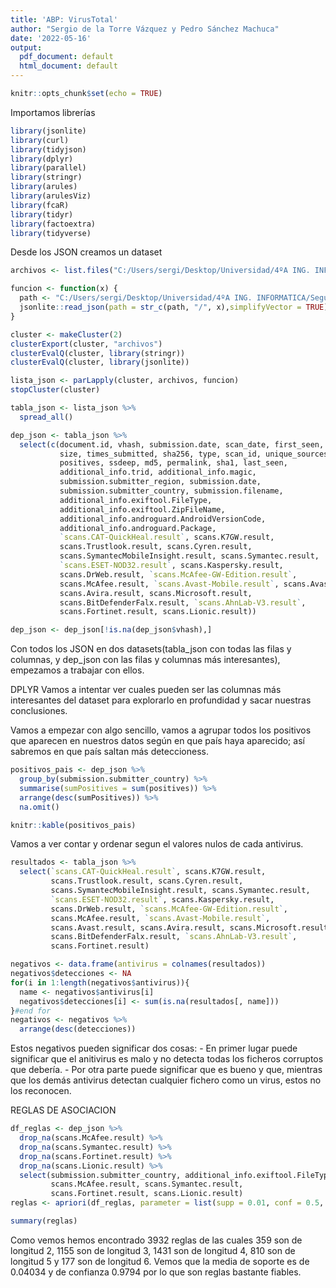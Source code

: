 ---
title: 'ABP: VirusTotal'
author: "Sergio de la Torre Vázquez y Pedro Sánchez Machuca"
date: '2022-05-16'
output:
  pdf_document: default
  html_document: default
---

```{r setup, include=FALSE}
knitr::opts_chunk$set(echo = TRUE)
```

Importamos librerías
```{r warning=FALSE, message=FALSE}
library(jsonlite)
library(curl)
library(tidyjson)
library(dplyr)
library(parallel)
library(stringr)
library(arules)
library(arulesViz)
library(fcaR)
library(tidyr)
library(factoextra)
library(tidyverse)
```

Desde los JSON creamos un dataset
```{r warning=FALSE, message=FALSE}
archivos <- list.files("C:/Users/sergi/Desktop/Universidad/4ºA ING. INFORMATICA/Segundo Cuatrimestre/Laboratorio de Computación Científica/Android")

funcion <- function(x) {
  path <- "C:/Users/sergi/Desktop/Universidad/4ºA ING. INFORMATICA/Segundo Cuatrimestre/Laboratorio de Computación Científica/Android"
  jsonlite::read_json(path = str_c(path, "/", x),simplifyVector = TRUE)
}

cluster <- makeCluster(2)
clusterExport(cluster, "archivos")
clusterEvalQ(cluster, library(stringr))
clusterEvalQ(cluster, library(jsonlite))

lista_json <- parLapply(cluster, archivos, funcion)
stopCluster(cluster)

tabla_json <- lista_json %>% 
  spread_all()

dep_json <- tabla_json %>% 
  select(c(document.id, vhash, submission.date, scan_date, first_seen, total,
           size, times_submitted, sha256, type, scan_id, unique_sources, 
           positives, ssdeep, md5, permalink, sha1, last_seen, 
           additional_info.trid, additional_info.magic, 
           submission.submitter_region, submission.date,
           submission.submitter_country, submission.filename,
           additional_info.exiftool.FileType, 
           additional_info.exiftool.ZipFileName, 
           additional_info.androguard.AndroidVersionCode, 
           additional_info.androguard.Package,
           `scans.CAT-QuickHeal.result`, scans.K7GW.result,
           scans.Trustlook.result, scans.Cyren.result,
           scans.SymantecMobileInsight.result, scans.Symantec.result,
           `scans.ESET-NOD32.result`, scans.Kaspersky.result,
           scans.DrWeb.result, `scans.McAfee-GW-Edition.result`,
           scans.McAfee.result, `scans.Avast-Mobile.result`, scans.Avast.result,
           scans.Avira.result, scans.Microsoft.result,
           scans.BitDefenderFalx.result, `scans.AhnLab-V3.result`,
           scans.Fortinet.result, scans.Lionic.result))

dep_json <- dep_json[!is.na(dep_json$vhash),]
```

Con todos los JSON en dos datasets(tabla_json con todas las filas y columnas, y dep_json con las filas y columnas más interesantes), empezamos a trabajar con ellos.


DPLYR
Vamos a intentar ver cuales pueden ser las columnas más interesantes del dataset para explorarlo en profundidad y sacar nuestras conclusiones. 

Vamos a empezar con algo sencillo, vamos a agrupar todos los positivos que aparecen en nuestros datos según en que país haya aparecido; así sabremos en que país saltan más deteccioness.
```{r}
positivos_pais <- dep_json %>% 
  group_by(submission.submitter_country) %>% 
  summarise(sumPositives = sum(positives)) %>% 
  arrange(desc(sumPositives)) %>% 
  na.omit()

knitr::kable(positivos_pais)
```

Vamos a ver contar y ordenar segun el valores nulos de cada antivirus.
```{r}
resultados <- tabla_json %>%
  select(`scans.CAT-QuickHeal.result`, scans.K7GW.result, 
         scans.Trustlook.result, scans.Cyren.result, 
         scans.SymantecMobileInsight.result, scans.Symantec.result,
         `scans.ESET-NOD32.result`, scans.Kaspersky.result,
         scans.DrWeb.result, `scans.McAfee-GW-Edition.result`, 
         scans.McAfee.result, `scans.Avast-Mobile.result`,
         scans.Avast.result, scans.Avira.result, scans.Microsoft.result, 
         scans.BitDefenderFalx.result, `scans.AhnLab-V3.result`, 
         scans.Fortinet.result)

negativos <- data.frame(antivirus = colnames(resultados))
negativos$detecciones <- NA
for(i in 1:length(negativos$antivirus)){
  name <- negativos$antivirus[i]
  negativos$detecciones[i] <- sum(is.na(resultados[, name]))
}#end for
negativos <- negativos %>% 
  arrange(desc(detecciones))
```

Estos negativos pueden significar dos cosas:
- En primer lugar puede significar que el anitivirus es malo y no detecta todas los ficheros corruptos que debería.
- Por otra parte puede significar que es bueno y que, mientras que los demás antivirus detectan cualquier fichero como un virus, estos no los reconocen.


REGLAS DE ASOCIACION
```{r warning=FALSE, message=FALSE}
df_reglas <- dep_json %>% 
  drop_na(scans.McAfee.result) %>% 
  drop_na(scans.Symantec.result) %>% 
  drop_na(scans.Fortinet.result) %>% 
  drop_na(scans.Lionic.result) %>%
  select(submission.submitter_country, additional_info.exiftool.FileType,
         scans.McAfee.result, scans.Symantec.result,
         scans.Fortinet.result, scans.Lionic.result)
reglas <- apriori(df_reglas, parameter = list(supp = 0.01, conf = 0.5, minlen = 2))

summary(reglas)
```
Como vemos hemos encontrado 3932 reglas de las cuales 359 son de longitud 2, 
1155 son de longitud 3, 1431 son de longitud 4, 810 son de longitud 5 y 177
son de longitud 6. Vemos que la media de soporte es de 0.04034 y de confianza
0.9794 por lo que son reglas bastante fiables.
